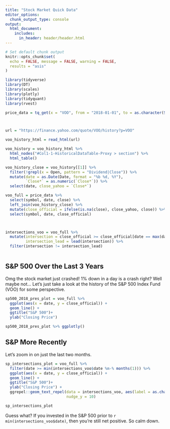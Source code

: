```yaml
---
title: "Stock Market Quick Data"
editor_options: 
  chunk_output_type: console
output:
  html_document:
    includes:
      in_header: header/header.html
---
```


```r
# Set default chunk output
knitr::opts_chunk$set(
  echo = FALSE, message = FALSE, warning = FALSE,
  results = "asis"
)
```

```r
library(tidyverse)
library(DT)
library(scales)
library(plotly)
library(tidyquant)
library(rvest)
```

```r

price_data = tq_get(x = "VOO", from = "2018-01-01", to = as.character(Sys.Date()), get = "stock.prices")



url = "https://finance.yahoo.com/quote/VOO/history?p=VOO"

voo_history_html = read_html(url)

voo_history = voo_history_html %>% 
  html_nodes("#Col1-1-HistoricalDataTable-Proxy > section") %>% 
  html_table()

voo_history_close = voo_history[[1]] %>%
  filter(!grepl(x = Open, pattern = "Dividend|Close")) %>%
  mutate(date = as.Date(Date, format = "%b %d, %Y"),
         `Close*` = as.numeric(`Close*`)) %>%
  select(date, close_yahoo = `Close*`)

voo_full = price_data %>% 
  select(symbol, date, close) %>% 
  left_join(voo_history_close) %>% 
  mutate(close_official = ifelse(is.na(close), close_yahoo, close)) %>% 
  select(symbol, date, close_official)



intersections_voo = voo_full %>%
  mutate(intersection = close_official >= close_official[date == max(date)],
         intersection_lead = lead(intersection)) %>% 
  filter(intersection != intersection_lead)



```

## S&P 500 Over the Last 3 Years

Omg the stock market just crashed! 1% down in a day is a crash right? Well maybe not... Let's just take a look at the history of the S&P 500 Index Fund (VOO) for some perspective.

```r
sp500_2018_pres_plot = voo_full %>% 
  ggplot(aes(x = date, y = close_official)) +
  geom_line() +
  ggtitle("S&P 500")+
  ylab("Closing Price")

sp500_2018_pres_plot %>% ggplotly()
```

## S&P More Recently

Let's zoom in on just the last two months. 

```r
sp_intersections_plot = voo_full %>% 
  filter(date >= min(intersections_voo$date %m-% months(1))) %>% 
  ggplot(aes(x = date, y = close_official)) +
  geom_line() +
  ggtitle("S&P 500")+
  ylab("Closing Price") +
  ggrepel::geom_text_repel(data = intersections_voo, aes(label = as.character(date), segment.color = "red"), box.padding = .5,
                           nudge_y = 10)

sp_intersections_plot

```

Guess what? If you invested in the S&P 500 prior to `r min(intersections_voo$date)`, then you're still net positive. So calm down.


